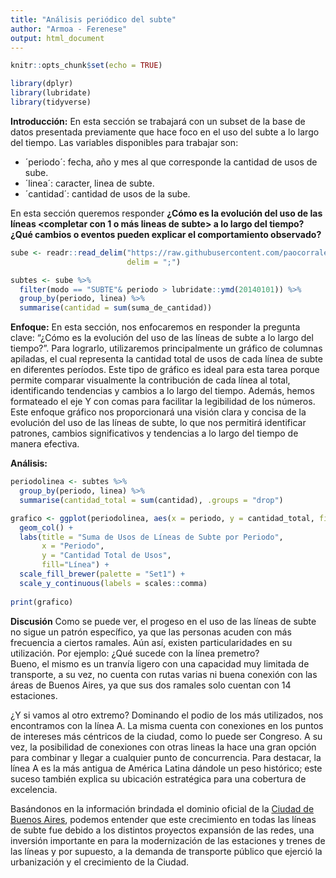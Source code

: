---
title: "Análisis periódico del subte"
author: "Armoa - Ferenese"
output: html_document
---

```{r setup, include=FALSE}
knitr::opts_chunk$set(echo = TRUE)

library(dplyr)
library(lubridate)
library(tidyverse)
```

**Introducción:** En esta sección se trabajará con un subset de la base de datos presentada previamente que hace foco en el uso del subte a lo largo del tiempo. Las variables disponibles para trabajar son:

* ´periodo´: fecha, año y mes al que corresponde la cantidad de usos de sube.
* ´linea´: caracter, linea de subte.
* ´cantidad´: cantidad de usos de la sube.

En esta sección queremos responder **¿Cómo es la evolución del uso de las líneas <completar con 1 o más lineas de subte> a lo largo del tiempo? ¿Qué cambios o eventos pueden explicar el comportamiento observado? **

```{r}
sube <- readr::read_delim("https://raw.githubusercontent.com/paocorrales/Visualizacion/main/datos/operaciones-de-viaje-limpio.csv",
                          delim = ";") 
```

```{r preprocesamiento, message=FALSE, warning=FALSE, include=FALSE}
subtes <- sube %>% 
  filter(modo == "SUBTE"& periodo > lubridate::ymd(20140101)) %>%
  group_by(periodo, linea) %>% 
  summarise(cantidad = sum(suma_de_cantidad))
```

**Enfoque:**
En esta sección, nos enfocaremos en responder la pregunta clave: "¿Cómo es la evolución del uso de las líneas de subte a lo largo del tiempo?". Para lograrlo, utilizaremos principalmente un gráfico de columnas apiladas, el cual representa la cantidad total de usos de cada línea de subte en diferentes períodos. Este tipo de gráfico es ideal para esta tarea porque permite comparar visualmente la contribución de cada línea al total, identificando tendencias y cambios a lo largo del tiempo. Además, hemos formateado el eje Y con comas para facilitar la legibilidad de los números. Este enfoque gráfico nos proporcionará una visión clara y concisa de la evolución del uso de las líneas de subte, lo que nos permitirá identificar patrones, cambios significativos y tendencias a lo largo del tiempo de manera efectiva.

**Análisis:**

```{r}
periodolinea <- subtes %>%
  group_by(periodo, linea) %>%
  summarise(cantidad_total = sum(cantidad), .groups = "drop")

```


```{r}
grafico <- ggplot(periodolinea, aes(x = periodo, y = cantidad_total, fill = linea)) +
  geom_col() +
  labs(title = "Suma de Usos de Líneas de Subte por Periodo",
       x = "Periodo",
       y = "Cantidad Total de Usos",
       fill="Línea") +
  scale_fill_brewer(palette = "Set1") +
  scale_y_continuous(labels = scales::comma)
  
print(grafico)
```

**Discusión**
Como se puede ver, el progeso en el uso de las líneas de subte no sigue un patrón específico, ya que las personas acuden con más frecuencia a ciertos ramales. 
Aún así, existen particularidades en su utilización. Por ejemplo: ¿Qué sucede con la línea premetro?  
Bueno, el mismo es un tranvía ligero con una capacidad muy limitada de transporte, a su vez, no cuenta con rutas varias ni buena conexión con las áreas de Buenos Aires, ya que sus dos ramales solo cuentan con 14 estaciones. 

¿Y si vamos al otro extremo? Dominando el podio de los más utilizados, nos encontramos con la línea A. La misma cuenta con conexiones en los puntos de intereses más céntricos de la ciudad, como lo puede ser Congreso. A su vez, la posibilidad de conexiones con otras lineas la hace una gran opción para combinar y llegar a cualquier punto de concurrencia. 
Para destacar, la línea A es la más antigua de América Latina dándole un peso histórico; este suceso también explica su ubicación estratégica para una cobertura de excelencia. 

Basándonos en la información brindada el dominio oficial de la [Ciudad de Buenos Aires](https://buenosaires.gob.ar/jefaturadegabinete/movilidad/subte?menu_id=20997), podemos entender que este crecimiento en todas las líneas de subte fue debido a los distintos proyectos expansión de las redes, una inversión importante en para la modernización de las estaciones y trenes de las líneas y por supuesto, a la demanda de transporte público que ejerció la urbanización y el crecimiento de la Ciudad. 
